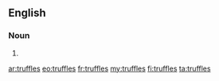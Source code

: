 ==English==

===Noun===
{{head|en|plural}}

# {{plural of|truffle|lang=en}}

[[ar:truffles]]
[[eo:truffles]]
[[fr:truffles]]
[[my:truffles]]
[[fi:truffles]]
[[ta:truffles]]